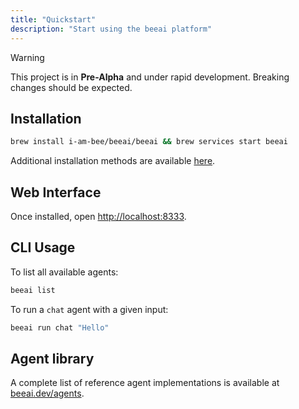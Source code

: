 ```yaml
---
title: "Quickstart"
description: "Start using the beeai platform"
---
```


> [!WARNING]
> This project is in **Pre-Alpha** and under rapid development. Breaking changes should be expected.

## Installation

```sh
brew install i-am-bee/beeai/beeai && brew services start beeai
```

Additional installation methods are available [here](./installation.mdx).

## Web Interface

Once installed, open [http://localhost:8333](http://localhost:8333).

## CLI Usage

To list all available agents:
```sh
beeai list
```

To run a `chat` agent with a given input:
```sh
beeai run chat "Hello"
```

## Agent library

A complete list of reference agent implementations is available at [beeai.dev/agents](https://beeai.dev/agents).